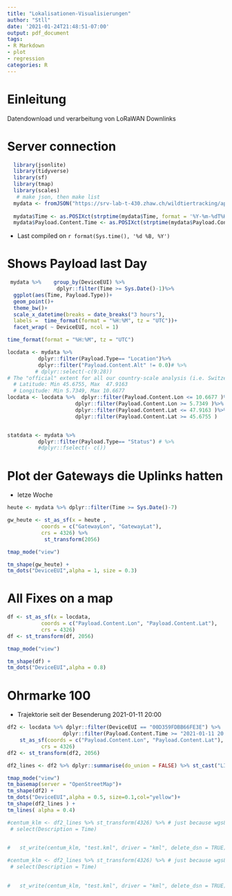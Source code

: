 ```yaml
---
title: "Lokalisationen-Visualisierungen"
author: "Stll"
date: '2021-01-24T21:48:51-07:00'
output: pdf_document
tags:
- R Markdown
- plot
- regression
categories: R
---
```


# Einleitung     
Datendownload und verarbeitung von LoRaWAN Downlinks

# Server connection
```r
  library(jsonlite)
  library(tidyverse)
  library(sf)
  library(tmap)
  library(scales) 
   # make json, then make list
  mydata <- fromJSON("https://srv-lab-t-430.zhaw.ch/wildtiertracking/api/parsed-data/json", flatten = TRUE)
  
  mydata$Time <- as.POSIXct(strptime(mydata$Time, format = '%Y-%m-%dT%H:%M:%S'), format = '%Y-%m-%dT%H:%M:%S')
  mydata$Payload.Content.Time <- as.POSIXct(strptime(mydata$Payload.Content.Time , format = '%Y-%m-%dT%H:%M:%S'), format = '%Y-%m-%dT%H:%M:%S')

```

- Last compiled on `r format(Sys.time(), '%d %B, %Y')`

# Shows Payload last Day
```r

 mydata %>%    group_by(DeviceEUI) %>%
                dplyr::filter(Time >= Sys.Date()-1)%>%
  ggplot(aes(Time, Payload.Type))+
  geom_point()+
  theme_bw()+
  scale_x_datetime(breaks = date_breaks("3 hours"),
  labels =  time_format(format = "%H:%M", tz = "UTC"))+
  facet_wrap( ~ DeviceEUI, ncol = 1)

time_format(format = "%H:%M", tz = "UTC")


```
 

```r
locdata <- mydata %>% 
          dplyr::filter(Payload.Type== "Location")%>%
          dplyr::filter("Payload.Content.Alt" != 0.0)# %>%
         # dplyr::select(-c(9:28))
# The "official" extent for all our country-scale analysis (i.e. Switzerland) is:
  # Latitude: Min 45.6755, Max  47.9163
  # Longitude: Min 5.7349, Max 10.6677
locdata <- locdata %>%  dplyr::filter(Payload.Content.Lon <= 10.6677 )%>%
                      dplyr::filter(Payload.Content.Lon >= 5.7349 )%>%
                      dplyr::filter(Payload.Content.Lat <= 47.9163 )%>%
                      dplyr::filter(Payload.Content.Lat >= 45.6755 )


statdata <- mydata %>% 
          dplyr::filter(Payload.Type== "Status") # %>%
          #dplyr::fselect(- c())
```

  

# Plot der Gateways die Uplinks hatten   
- letze Woche
```r
heute <- mydata %>% dplyr::filter(Time >= Sys.Date()-7) 

gw_heute <- st_as_sf(x = heute ,                         
           coords = c("GatewayLon", "GatewayLat"),
           crs = 4326) %>%
            st_transform(2056)

tmap_mode("view")

tm_shape(gw_heute) +
tm_dots("DeviceEUI",alpha = 1, size = 0.3)
```
    


# All Fixes on a map

```r
df <- st_as_sf(x = locdata,                         
           coords = c("Payload.Content.Lon", "Payload.Content.Lat"),
           crs = 4326)
df <- st_transform(df, 2056)

tmap_mode("view")

tm_shape(df) +
tm_dots("DeviceEUI",alpha = 0.8)
```

# Ohrmarke 100   
- Trajektorie seit der Besenderung 2021-01-11 20:00
```r
df2 <- locdata %>% dplyr::filter(DeviceEUI == "00D359FDBB66FE3E") %>%
                  dplyr::filter(Payload.Content.Time >= "2021-01-11 20:00:00")%>%  
    st_as_sf(coords = c("Payload.Content.Lon", "Payload.Content.Lat"),
           crs = 4326)
df2 <- st_transform(df2, 2056)

df2_lines <- df2 %>% dplyr::summarise(do_union = FALSE) %>% st_cast("LINESTRING")

tmap_mode("view")
tm_basemap(server = "OpenStreetMap")+
tm_shape(df2) +
tm_dots("DeviceEUI",alpha = 0.5, size=0.1,col="yellow")+
tm_shape(df2_lines ) +
tm_lines( alpha = 0.4)   

#centum_klm <- df2_lines %>% st_transform(4326) %>% # just because wgs84...
 # select(Description = Time)

  
#   st_write(centum_klm, "test.kml", driver = "kml", delete_dsn = TRUE)

```


    

```r

#centum_klm <- df2_lines %>% st_transform(4326) %>% # just because wgs84...
 # select(Description = Time)

  
#   st_write(centum_klm, "test.kml", driver = "kml", delete_dsn = TRUE)

```

